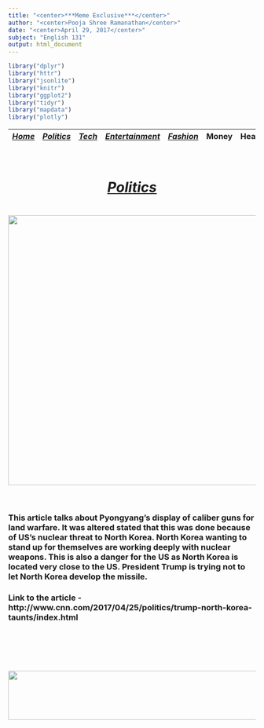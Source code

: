 ```yaml
---
title: "<center>***Meme Exclusive***</center>"
author: "<center>Pooja Shree Ramanathan</center>"
date: "<center>April 29, 2017</center>"
subject: "English 131"
output: html_document
---
```




```r
library("dplyr")
library("httr")
library("jsonlite")
library("knitr")
library("ggplot2")
library("tidyr")
library("mapdata")
library("plotly")
```

 |[*Home*](index.html) | [*Politics*](politics.html) | [*Tech*](tech.html) |[*Entertainment*](enter.html)| [*Fashion*](fashion.html) | Money | Health | Travel | Sports | U.S. | World |  |
 |-------|------------|--------|-----------|-----------|----|----|-----|----|-----|-----|
 
<center><h1> <u><u><br>***<u>Politics</u>***</u></u> <h1>

[<img src="politics.png" style="width: 550px;">](http://www.cnn.com/2017/04/25/politics/trump-north-korea-taunts/index.html) <br><br></center> 

### This article talks about Pyongyang's display of caliber guns for land warfare. It was altered stated that this was done because of US's nuclear threat to North Korea. North Korea wanting to stand up for themselves are working deeply with nuclear weapons. This is also a danger for the US as North Korea is located very close to the US. President Trump is trying not to let North Korea develop the missile. 

### Link to the article - http://www.cnn.com/2017/04/25/politics/trump-north-korea-taunts/index.html


<br><br><br><br>

<img src="Capture.png" style="width: 1000px; height: 100px;">